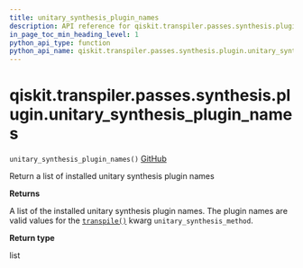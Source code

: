 ```yaml
---
title: unitary_synthesis_plugin_names
description: API reference for qiskit.transpiler.passes.synthesis.plugin.unitary_synthesis_plugin_names
in_page_toc_min_heading_level: 1
python_api_type: function
python_api_name: qiskit.transpiler.passes.synthesis.plugin.unitary_synthesis_plugin_names
---
```


# qiskit.transpiler.passes.synthesis.plugin.unitary\_synthesis\_plugin\_names

<span id="qiskit.transpiler.passes.synthesis.plugin.unitary_synthesis_plugin_names" />

`unitary_synthesis_plugin_names()` [GitHub](https://github.com/qiskit/qiskit/tree/stable/0.23/qiskit/transpiler/passes/synthesis/plugin.py "view source code")

Return a list of installed unitary synthesis plugin names

**Returns**

A list of the installed unitary synthesis plugin names. The plugin names are valid values for the [`transpile()`](qiskit.compiler.transpile "qiskit.compiler.transpile") kwarg `unitary_synthesis_method`.

**Return type**

list


